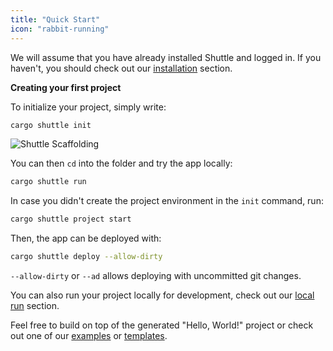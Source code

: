 ```yaml
---
title: "Quick Start"
icon: "rabbit-running"
---
```


We will assume that you have already installed Shuttle and logged in.
If you haven't, you should check out our [installation](./installation) section.

**Creating your first project**

To initialize your project, simply write:

```sh
cargo shuttle init
```

![Shuttle Scaffolding](/images/actix-scaffold-demo.gif)

You can then `cd` into the folder and try the app locally:

```sh
cargo shuttle run
```

In case you didn't create the project environment in the `init` command, run:

```sh
cargo shuttle project start
```

Then, the app can be deployed with:

```sh
cargo shuttle deploy --allow-dirty
```

<Info>`--allow-dirty` or `--ad` allows deploying with uncommitted git changes.</Info>

You can also run your project locally for development, check out our [local run](./local-run) section.

Feel free to build on top of the generated "Hello, World!" project or check out one of our [examples](/examples) or [templates](/templates).
